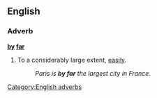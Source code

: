 ==English==

===Adverb===
'''[[by]] [[far]]'''

# To a considerably large extent, [[easily]].
#:''Paris is '''by far''' the largest city in France.''

[[Category:English adverbs]]